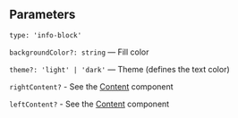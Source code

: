 

<Meta of={InfoStories} />
<StoryTemplate/>

## Parameters

`type: 'info-block'`

`backgroundColor?: string` — Fill color

`theme?: 'light' | 'dark'` — Theme (defines the text color)

`rightContent?` - See the [Content](?path=/story/components-content--default&viewMode=docs) component

`leftContent?` - See the [Content](?path=/story/components-content--default&viewMode=docs) component
